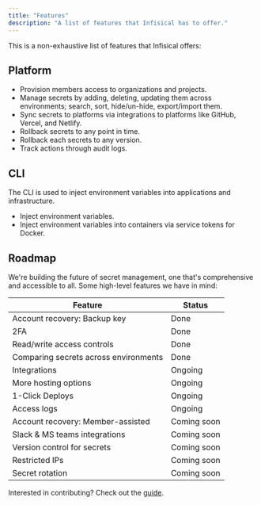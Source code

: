 ```yaml
---
title: "Features"
description: "A list of features that Infisical has to offer."
---
```


This is a non-exhaustive list of features that Infisical offers:

## Platform

- Provision members access to organizations and projects.
- Manage secrets by adding, deleting, updating them across environments; search, sort, hide/un-hide, export/import them.
- Sync secrets to platforms via integrations to platforms like GitHub, Vercel, and Netlify.
- Rollback secrets to any point in time.
- Rollback each secrets to any version.
- Track actions through audit logs.

## CLI

The CLI is used to inject environment variables into applications and infrastructure.

- Inject environment variables.
- Inject environment variables into containers via service tokens for Docker.

## Roadmap

We're building the future of secret management, one that's comprehensive and accessible to all. Some high-level features we have in mind:

| Feature                               | Status      |
| ------------------------------------- | ----------- |
| Account recovery: Backup key          | Done        |
| 2FA                                   | Done        |
| Read/write access controls            | Done        |
| Comparing secrets across environments | Done        |
| Integrations                          | Ongoing     |
| More hosting options                  | Ongoing     |
| 1-Click Deploys                       | Ongoing     |
| Access logs                           | Ongoing     |
| Account recovery: Member-assisted     | Coming soon |
| Slack & MS teams integrations         | Coming soon |
| Version control for secrets           | Coming soon |
| Restricted IPs                        | Coming soon |
| Secret rotation                       | Coming soon |

Interested in contributing? Check out the [guide](/contributing/overview).
